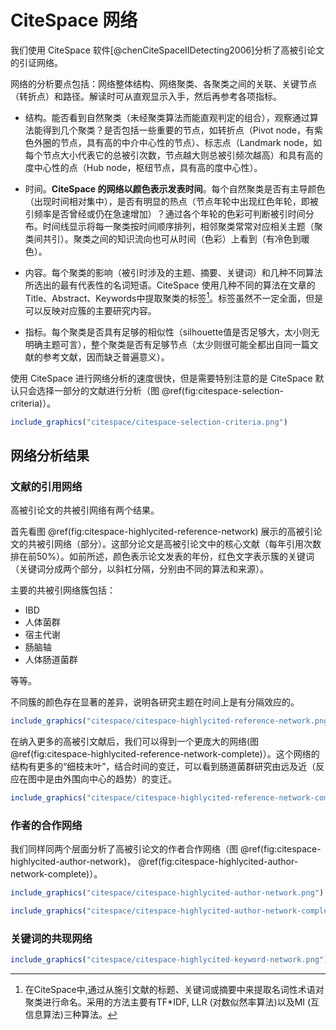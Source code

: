 # CiteSpace 网络 {#citespace-network}

我们使用 CiteSpace 软件[@chenCiteSpaceIIDetecting2006]分析了高被引论文的引证网络。

网络的分析要点包括：网络整体结构、网络聚类、各聚类之间的关联、关键节点（转折点）和路径。解读时可从直观显示入手，然后再参考各项指标。

- 结构。能否看到自然聚类（未经聚类算法而能直观判定的组合），观察通过算法能得到几个聚类？是否包括一些重要的节点，如转折点（Pivot node，有紫色外圈的节点，具有高的中介中心性的节点）、标志点（Landmark node，如每个节点大小代表它的总被引次数，节点越大则总被引频次越高）和具有高的度中心性的点（Hub node，枢纽节点，具有高的度中心性）。

- 时间。**CiteSpace 的网络以颜色表示发表时间**。每个自然聚类是否有主导颜色（出现时间相对集中），是否有明显的热点（节点年轮中出现红色年轮，即被引频率是否曾经或仍在急速增加）？通过各个年轮的色彩可判断被引时间分布。时间线显示将每一聚类按时间顺序排列，相邻聚类常常对应相关主题（聚类间共引）。聚类之间的知识流向也可从时间（色彩）上看到（有冷色到暖色）。

- 内容。每个聚类的影响（被引时涉及的主题、摘要、关键词）和几种不同算法所选出的最有代表性的名词短语。CiteSpace 使用几种不同的算法在文章的 Title、Abstract、Keywords中提取聚类的标签[^citespace-label]。标签虽然不一定全面，但是可以反映对应簇的主要研究内容。

[^citespace-label]: 在CiteSpace中,通过从施引文献的标题、关键词或摘要中来提取名词性术语对聚类进行命名。采用的方法主要有TF*IDF, LLR (对数似然率算法)以及MI (互信息算法)三种算法。

- 指标。每个聚类是否具有足够的相似性（silhouette值是否足够大，太小则无明确主题可言），整个聚类是否有足够节点（太少则很可能全都出自同一篇文献的参考文献，因而缺乏普遍意义）。

使用 CiteSpace 进行网络分析的速度很快，但是需要特别注意的是 CiteSpace 默认只会选择一部分的文献进行分析（图 \@ref(fig:citespace-selection-criteria)）。


```r
include_graphics("citespace/citespace-selection-criteria.png")
```




## 网络分析结果 {#citespace-network-result}

### 文献的引用网络

高被引论文的共被引网络有两个结果。

首先看图 \@ref(fig:citespace-highlycited-reference-network) 展示的高被引论文的共被引网络（部分）。这部分论文是高被引论文中的核心文献（每年引用次数排在前50%）。如前所述，颜色表示论文发表的年份，红色文字表示簇的关键词（关键词分成两个部分，以斜杠分隔，分别由不同的算法和来源）。

主要的共被引网络簇包括：

- IBD
- 人体菌群
- 宿主代谢
- 肠脑轴
- 人体肠道菌群

等等。

不同簇的颜色存在显著的差异，说明各研究主题在时间上是有分隔效应的。

```r
include_graphics("citespace/citespace-highlycited-reference-network.png")
```

在纳入更多的高被引文献后，我们可以得到一个更庞大的网络(图 \@ref(fig:citespace-highlycited-reference-network-complete)）。这个网络的结构有更多的“细枝末叶”，结合时间的变迁，可以看到肠道菌群研究由远及近（反应在图中是由外围向中心的趋势）的变迁。

```r
include_graphics("citespace/citespace-highlycited-reference-network-complete.png")
```


### 作者的合作网络

我们同样同两个层面分析了高被引论文的作者合作网络（图 \@ref(fig:citespace-highlycited-author-network)， \@ref(fig:citespace-highlycited-author-network-complete)）。




```r
include_graphics("citespace/citespace-highlycited-author-network.png")
```

```r
include_graphics("citespace/citespace-highlycited-author-network-complete.png")
```


### 关键词的共现网络


```r
include_graphics("citespace/citespace-highlycited-keyword-network.png")
```





